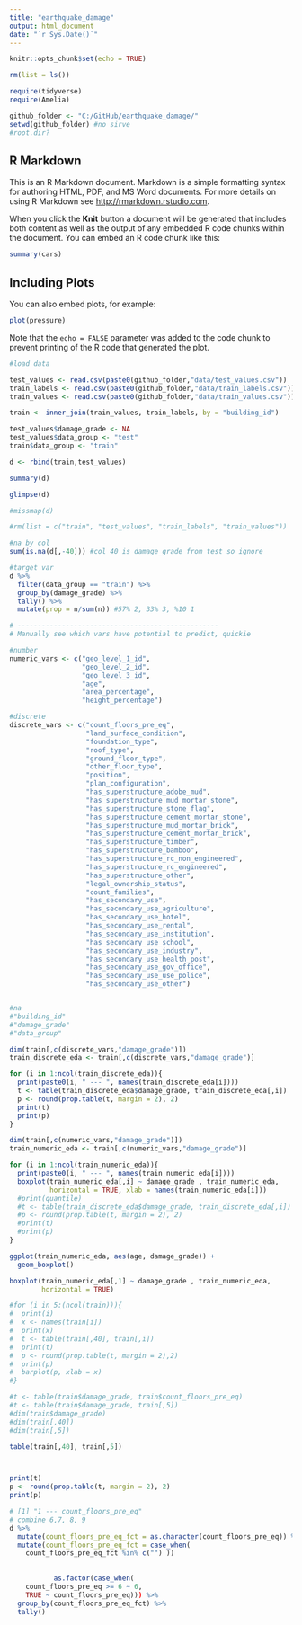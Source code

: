 ```yaml
---
title: "earthquake_damage"
output: html_document
date: "`r Sys.Date()`"
---
```


```r
knitr::opts_chunk$set(echo = TRUE)

rm(list = ls())

require(tidyverse)
require(Amelia)

github_folder <- "C:/GitHub/earthquake_damage/"
setwd(github_folder) #no sirve
#root.dir?

```

## R Markdown

This is an R Markdown document. Markdown is a simple formatting syntax for authoring HTML, PDF, and MS Word documents. For more details on using R Markdown see <http://rmarkdown.rstudio.com>.

When you click the **Knit** button a document will be generated that includes both content as well as the output of any embedded R code chunks within the document. You can embed an R code chunk like this:

```r
summary(cars)
```

## Including Plots

You can also embed plots, for example:

```r
plot(pressure)
```

Note that the `echo = FALSE` parameter was added to the code chunk to prevent printing of the R code that generated the plot.

```r

#load data

test_values <- read.csv(paste0(github_folder,"data/test_values.csv"))
train_labels <- read.csv(paste0(github_folder,"data/train_labels.csv"))
train_values <- read.csv(paste0(github_folder,"data/train_values.csv"))

train <- inner_join(train_values, train_labels, by = "building_id")

test_values$damage_grade <- NA
test_values$data_group <- "test"
train$data_group <- "train"

d <- rbind(train,test_values)

summary(d)

glimpse(d)

#missmap(d)

#rm(list = c("train", "test_values", "train_labels", "train_values"))

#na by col
sum(is.na(d[,-40])) #col 40 is damage_grade from test so ignore

```
```r
#target var
d %>%
  filter(data_group == "train") %>%
  group_by(damage_grade) %>%
  tally() %>%
  mutate(prop = n/sum(n)) #57% 2, 33% 3, %10 1
```
```r

# --------------------------------------------------
# Manually see which vars have potential to predict, quickie

#number
numeric_vars <- c("geo_level_1_id",
                  "geo_level_2_id",
                  "geo_level_3_id",
                  "age",
                  "area_percentage",
                  "height_percentage")             

#discrete
discrete_vars <- c("count_floors_pre_eq",
                   "land_surface_condition",
                   "foundation_type",
                   "roof_type",
                   "ground_floor_type",
                   "other_floor_type",
                   "position",
                   "plan_configuration",
                   "has_superstructure_adobe_mud",
                   "has_superstructure_mud_mortar_stone",
                   "has_superstructure_stone_flag",
                   "has_superstructure_cement_mortar_stone",
                   "has_superstructure_mud_mortar_brick",
                   "has_superstructure_cement_mortar_brick",
                   "has_superstructure_timber",
                   "has_superstructure_bamboo",
                   "has_superstructure_rc_non_engineered",
                   "has_superstructure_rc_engineered",
                   "has_superstructure_other",
                   "legal_ownership_status",
                   "count_families",
                   "has_secondary_use",
                   "has_secondary_use_agriculture",
                   "has_secondary_use_hotel",
                   "has_secondary_use_rental",
                   "has_secondary_use_institution",
                   "has_secondary_use_school",
                   "has_secondary_use_industry",
                   "has_secondary_use_health_post",
                   "has_secondary_use_gov_office",
                   "has_secondary_use_use_police",
                   "has_secondary_use_other")


#na
#"building_id"
#"damage_grade"                          
#"data_group"  

dim(train[,c(discrete_vars,"damage_grade")])
train_discrete_eda <- train[,c(discrete_vars,"damage_grade")]

for (i in 1:ncol(train_discrete_eda)){
  print(paste0(i, " --- ", names(train_discrete_eda[i])))
  t <- table(train_discrete_eda$damage_grade, train_discrete_eda[,i])
  p <- round(prop.table(t, margin = 2), 2)
  print(t)
  print(p)
}

dim(train[,c(numeric_vars,"damage_grade")])
train_numeric_eda <- train[,c(numeric_vars,"damage_grade")]

for (i in 1:ncol(train_numeric_eda)){
  print(paste0(i, " --- ", names(train_numeric_eda[i])))
  boxplot(train_numeric_eda[,i] ~ damage_grade , train_numeric_eda, 
          horizontal = TRUE, xlab = names(train_numeric_eda[i]))
  #print(quantile)
  #t <- table(train_discrete_eda$damage_grade, train_discrete_eda[,i])
  #p <- round(prop.table(t, margin = 2), 2)
  #print(t)
  #print(p)
}

ggplot(train_numeric_eda, aes(age, damage_grade)) +
  geom_boxplot()

boxplot(train_numeric_eda[,1] ~ damage_grade , train_numeric_eda, 
        horizontal = TRUE)

#for (i in 5:(ncol(train))){
#  print(i)
#  x <- names(train[i])
#  print(x)
#  t <- table(train[,40], train[,i])
#  print(t)
#  p <- round(prop.table(t, margin = 2),2)
#  print(p)
#  barplot(p, xlab = x)
#}

#t <- table(train$damage_grade, train$count_floors_pre_eq)
#t <- table(train$damage_grade, train[,5])
#dim(train$damage_grade)
#dim(train[,40])
#dim(train[,5])

table(train[,40], train[,5])



print(t)
p <- round(prop.table(t, margin = 2), 2)
print(p)


```

```r
# [1] "1 --- count_floors_pre_eq"
# combine 6,7, 8, 9
d %>%
  mutate(count_floors_pre_eq_fct = as.character(count_floors_pre_eq)) %>%
  mutate(count_floors_pre_eq_fct = case_when(
    count_floors_pre_eq_fct %in% c("") ))
           
           
           as.factor(case_when(
    count_floors_pre_eq >= 6 ~ 6,
    TRUE ~ count_floors_pre_eq))) %>%
  group_by(count_floors_pre_eq_fct) %>%
  tally()





```


